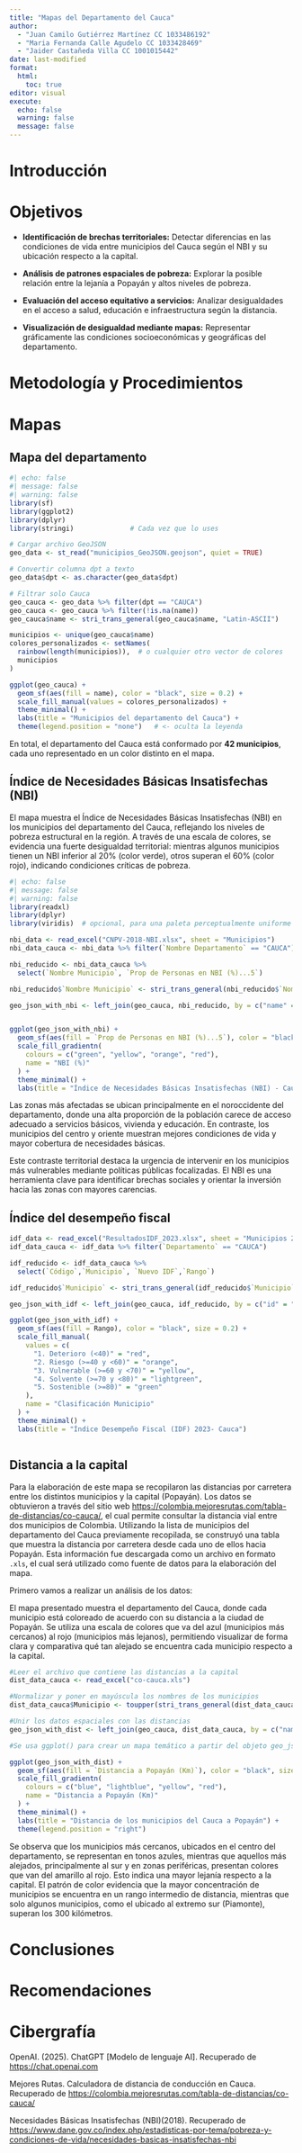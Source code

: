 ```yaml
---
title: "Mapas del Departamento del Cauca"
author: 
  - "Juan Camilo Gutiérrez Martínez CC 1033486192"
  - "Maria Fernanda Calle Agudelo CC 1033428469"
  - "Jaider Castañeda Villa CC 1001015442"
date: last-modified
format: 
  html:
    toc: true
editor: visual
execute:
  echo: false
  warning: false
  message: false
---
```


# Introducción

# Objetivos

-   **Identificación de brechas territoriales:** Detectar diferencias en las condiciones de vida entre municipios del Cauca según el NBI y su ubicación respecto a la capital.

-   **Análisis de patrones espaciales de pobreza:** Explorar la posible relación entre la lejanía a Popayán y altos niveles de pobreza.

-   **Evaluación del acceso equitativo a servicios:** Analizar desigualdades en el acceso a salud, educación e infraestructura según la distancia.

-   **Visualización de desigualdad mediante mapas:** Representar gráficamente las condiciones socioeconómicas y geográficas del departamento.

# Metodología y Procedimientos

# Mapas

## Mapa del departamento

```r
#| echo: false
#| message: false
#| warning: false
library(sf)
library(ggplot2)
library(dplyr)
library(stringi)              # Cada vez que lo uses

# Cargar archivo GeoJSON
geo_data <- st_read("municipios_GeoJSON.geojson", quiet = TRUE)

# Convertir columna dpt a texto
geo_data$dpt <- as.character(geo_data$dpt)

# Filtrar solo Cauca
geo_cauca <- geo_data %>% filter(dpt == "CAUCA")
geo_cauca <- geo_cauca %>% filter(!is.na(name))
geo_cauca$name <- stri_trans_general(geo_cauca$name, "Latin-ASCII")

municipios <- unique(geo_cauca$name)
colores_personalizados <- setNames(
  rainbow(length(municipios)),  # o cualquier otro vector de colores
  municipios
)

ggplot(geo_cauca) +
  geom_sf(aes(fill = name), color = "black", size = 0.2) +
  scale_fill_manual(values = colores_personalizados) +
  theme_minimal() +
  labs(title = "Municipios del departamento del Cauca") +
  theme(legend.position = "none")   # <- oculta la leyenda


```

En total, el departamento del Cauca está conformado por **42 municipios**, cada uno representado en un color distinto en el mapa.

## Índice de Necesidades Básicas Insatisfechas (NBI)

El mapa muestra el Índice de Necesidades Básicas Insatisfechas (NBI) en los municipios del departamento del Cauca, reflejando los niveles de pobreza estructural en la región. A través de una escala de colores, se evidencia una fuerte desigualdad territorial: mientras algunos municipios tienen un NBI inferior al 20% (color verde), otros superan el 60% (color rojo), indicando condiciones críticas de pobreza.

```r
#| echo: false
#| message: false
#| warning: false
library(readxl)
library(dplyr)
library(viridis)  # opcional, para una paleta perceptualmente uniforme

nbi_data <- read_excel("CNPV-2018-NBI.xlsx", sheet = "Municipios")
nbi_data_cauca <- nbi_data %>% filter(`Nombre Departamento` == "CAUCA")

nbi_reducido <- nbi_data_cauca %>%
  select(`Nombre Municipio`, `Prop de Personas en NBI (%)...5`)

nbi_reducido$`Nombre Municipio` <- stri_trans_general(nbi_reducido$`Nombre Municipio`, "Latin-ASCII")

geo_json_with_nbi <- left_join(geo_cauca, nbi_reducido, by = c("name" = "Nombre Municipio"))


ggplot(geo_json_with_nbi) +
  geom_sf(aes(fill = `Prop de Personas en NBI (%)...5`), color = "black", size = 0.2) +
  scale_fill_gradientn(
    colours = c("green", "yellow", "orange", "red"),
    name = "NBI (%)"
  ) +
  theme_minimal() +
  labs(title = "Índice de Necesidades Básicas Insatisfechas (NBI) - Cauca")

```

Las zonas más afectadas se ubican principalmente en el noroccidente del departamento, donde una alta proporción de la población carece de acceso adecuado a servicios básicos, vivienda y educación. En contraste, los municipios del centro y oriente muestran mejores condiciones de vida y mayor cobertura de necesidades básicas.

Este contraste territorial destaca la urgencia de intervenir en los municipios más vulnerables mediante políticas públicas focalizadas. El NBI es una herramienta clave para identificar brechas sociales y orientar la inversión hacia las zonas con mayores carencias.

## Índice del desempeño fiscal

```r
idf_data <- read_excel("ResultadosIDF_2023.xlsx", sheet = "Municipios 2023")
idf_data_cauca <- idf_data %>% filter(`Departamento` == "CAUCA")

idf_reducido <- idf_data_cauca %>%
  select(`Código`,`Municipio`, `Nuevo IDF`,`Rango`)

idf_reducido$`Municipio` <- stri_trans_general(idf_reducido$`Municipio`, "Latin-ASCII")

geo_json_with_idf <- left_join(geo_cauca, idf_reducido, by = c("id" = "Código"))

ggplot(geo_json_with_idf) +
  geom_sf(aes(fill = Rango), color = "black", size = 0.2) +
  scale_fill_manual(
    values = c(
      "1. Deterioro (<40)" = "red",
      "2. Riesgo (>=40 y <60)" = "orange",
      "3. Vulnerable (>=60 y <70)" = "yellow",
      "4. Solvente (>=70 y <80)" = "lightgreen",
      "5. Sostenible (>=80)" = "green" 
    ),
    name = "Clasificación Municipio"
  ) +
  theme_minimal() +
  labs(title = "Índice Desempeño Fiscal (IDF) 2023- Cauca")



```

## Distancia a la capital

Para la elaboración de este mapa se recopilaron las distancias por carretera entre los distintos municipios y la capital (Popayán). Los datos se obtuvieron a través del sitio web <https://colombia.mejoresrutas.com/tabla-de-distancias/co-cauca/>, el cual permite consultar la distancia vial entre dos municipios de Colombia. Utilizando la lista de municipios del departamento del Cauca previamente recopilada, se construyó una tabla que muestra la distancia por carretera desde cada uno de ellos hacia Popayán. Esta información fue descargada como un archivo en formato `.xls`, el cual será utilizado como fuente de datos para la elaboración del mapa.

Primero vamos a realizar un análisis de los datos:

El mapa presentado muestra el departamento del Cauca, donde cada municipio está coloreado de acuerdo con su distancia a la ciudad de Popayán. Se utiliza una escala de colores que va del azul (municipios más cercanos) al rojo (municipios más lejanos), permitiendo visualizar de forma clara y comparativa qué tan alejado se encuentra cada municipio respecto a la capital.

```r
#Leer el archivo que contiene las distancias a la capital
dist_data_cauca <- read_excel("co-cauca.xls")

#Normalizar y poner en mayúscula los nombres de los municipios
dist_data_cauca$Municipio <- toupper(stri_trans_general(dist_data_cauca$Municipio, "Latin-ASCII"))

#Unir los datos espaciales con las distancias
geo_json_with_dist <- left_join(geo_cauca, dist_data_cauca, by = c("name" = "Municipio"))

#Se usa ggplot() para crear un mapa temático a partir del objeto geo_json_with_dist, que contiene geometría y datos de distancia. Con geom_sf() se dibuja los municipios y se les asigna un color según la columna Distancia a Popayán (Km); scale_fill_gradientn() define los colores de la escala, mientras theme_minimal() y labs() ajustan la estética y el título del gráfico.

ggplot(geo_json_with_dist) +
  geom_sf(aes(fill = `Distancia a Popayán (Km)`), color = "black", size = 0.2) +
  scale_fill_gradientn(
    colours = c("blue", "lightblue", "yellow", "red"),
    name = "Distancia a Popayán (Km)"
  ) +
  theme_minimal() +
  labs(title = "Distancia de los municipios del Cauca a Popayán") +
  theme(legend.position = "right")

```

Se observa que los municipios más cercanos, ubicados en el centro del departamento, se representan en tonos azules, mientras que aquellos más alejados, principalmente al sur y en zonas periféricas, presentan colores que van del amarillo al rojo. Esto indica una mayor lejanía respecto a la capital. El patrón de color evidencia que la mayor concentración de municipios se encuentra en un rango intermedio de distancia, mientras que solo algunos municipios, como el ubicado al extremo sur (Piamonte), superan los 300 kilómetros.

# Conclusiones

# Recomendaciones

# Cibergrafía

OpenAI. (2025). ChatGPT \[Modelo de lenguaje AI\]. Recuperado de <https://chat.openai.com>

Mejores Rutas. Calculadora de distancia de conducción en Cauca. Recuperado de <https://colombia.mejoresrutas.com/tabla-de-distancias/co-cauca/>

Necesidades Básicas Insatisfechas (NBI)(2018). Recuperado de <https://www.dane.gov.co/index.php/estadisticas-por-tema/pobreza-y-condiciones-de-vida/necesidades-basicas-insatisfechas-nbi>
